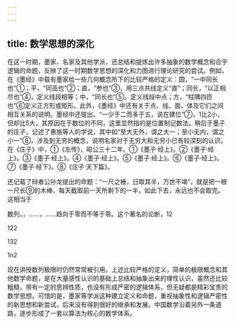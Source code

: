```yaml
---
---
---
```

title: 数学思想的深化
---



在这一时期，墨家、名家及其他学派，还总结和提炼出许多抽象的数学概念和合乎逻辑的命题，反映了这一时期数学思想的深化和力图进行理论研究的尝试。例如，在《墨经》中载有墨家给一些几何概念所下的比较严格的定义：圆，“一中同长也”①；平，“同高也”②；直，“参也”③，用三点共线定义“直”；同长，“以正相尽也”④，定义线段相等；中，“同长也”⑤，定义线段中点；方，“柱隅四匝也”⑥定义正方形或矩形。此外，《墨经》中还有关于点、线、面、体及它们之间相互关系的说明。墨经中还提出，“一少于二而多于五，说在建位”⑦，1比2小，但却比5大，其原因在于数位的不同，这里显然指的是位置制记数法。稍后于墨子的庄子，记述了惠施等人的学说，其中如“至大无外，谓之大一；至小无内，谓之小一”⑧，涉及到无穷的概念，说明名家对于无穷大和无穷小已有较深刻的认识。在《庄子》中，①《左传》，昭公三十二年。①《墨子·经上》。②《墨子·经上》。③《墨子·经上》。④《墨子·经上》。⑤《墨子·经上》。⑥《墨子·经上》。⑦《墨子·经下》。⑧《庄子·天下篇》。

还记载了辩者公孙龙提出的命题：“一尺之棰，日取其半，万世不竭”，就是把一根一尺长⑨的木棒，每天截取前一天所剩下的一半，如此下去，永远也不会取完。这相当于

数列，，……，……趋向于零而不等于零。这个著名的论断，12

122

132

1n2

现在讲授数列极限时仍然常常被引用。上述比较严格的定义，简单的极限概念和其他数学命题，是在大量感性认识的基础上总结和抽象出来的理性认识，虽然还比较粗糙，带有一定的思辨性质，也没有形成严密的逻辑体系，但无疑都是精彩宝贵的数学思想。可惜的是，墨家等学派这种建立定义和命题，重视抽象性和逻辑严密性的新思想和新尝试，后来没有得到很好的继承和发展。中国数学沿着另外一条道路，逐步形成了一套以算法为核心的数学体系。